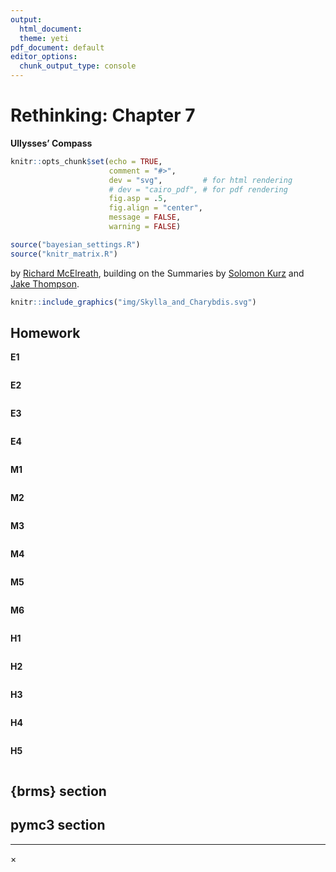 ```yaml
---
output:
  html_document:
  theme: yeti
pdf_document: default
editor_options: 
  chunk_output_type: console
---
```


# Rethinking: Chapter 7

**Ullysses' Compass**

```r
knitr::opts_chunk$set(echo = TRUE,
                      comment = "#>", 
                      dev = "svg",         # for html rendering
                      # dev = "cairo_pdf", # for pdf rendering
                      fig.asp = .5, 
                      fig.align = "center",
                      message = FALSE,
                      warning = FALSE)

source("bayesian_settings.R")
source("knitr_matrix.R")
```

by [Richard McElreath](https://xcelab.net/rm/statistical-rethinking/), building on the Summaries by [Solomon Kurz](https://bookdown.org/content/4857/) and [Jake Thompson](https://sr2-solutions.wjakethompson.com/linear-models.html).

```r
knitr::include_graphics("img/Skylla_and_Charybdis.svg")
```

## Homework

**E1**

```r

```

**E2**

```r

```

**E3**

```r

```

**E4**

```r

```

**M1**

```r

```

**M2**

```r

```

**M3**

```r

```

**M4**

```r

```

**M5**

```r

```

**M6**

```r

```

**H1**

```r

```

**H2**

```r

```

**H3**

```r

```

**H4**

```r

```

**H5**

```r

```

## {brms} section

## pymc3 section

---

<div id="myModal" class="modal">
  <span class="close">&times;</span>
  <img class="modal-content" id="img01">
  <div id="caption"></div>
</div>

<script src="./js/zoom.js"></script>